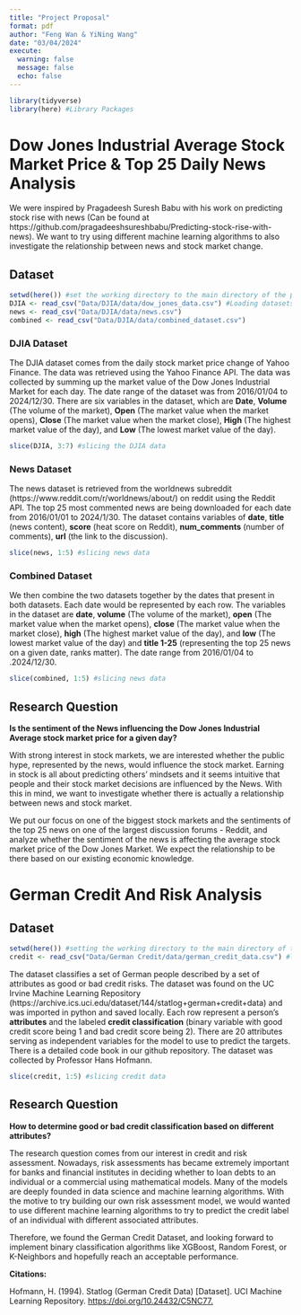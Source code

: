 ```yaml
---
title: "Project Proposal"
format: pdf
author: "Feng Wan & YiNing Wang"
date: "03/04/2024"
execute: 
  warning: false
  message: false
  echo: false
---
```


```r
library(tidyverse)
library(here) #Library Packages
```

# Dow Jones Industrial Average Stock Market Price & Top 25 Daily News Analysis

We were inspired by Pragadeesh Suresh Babu with his work on predicting stock rise with news (Can be found at https://github.com/pragadeeshsureshbabu/Predicting-stock-rise-with-news). We want to try using different machine learning algorithms to also investigate the relationship between news and stock market change.

## Dataset

```r
setwd(here()) #set the working directory to the main directory of the project
DJIA <- read_csv("Data/DJIA/data/dow_jones_data.csv") #Loading datasets
news <- read_csv("Data/DJIA/data/news.csv")
combined <- read_csv("Data/DJIA/data/combined_dataset.csv")
```

### DJIA Dataset

The DJIA dataset comes from the daily stock market price change of Yahoo Finance. The data was retrieved using the Yahoo Finance API. The data was collected by summing up the market value of the Dow Jones Industrial Market for each day. The date range of the dataset was from 2016/01/04 to 2024/12/30. There are six variables in the dataset, which are **Date**, **Volume** (The volume of the market), **Open** (The market value when the market opens), **Close** (The market value when the market close), **High** (The highest market value of the day), and **Low** (The lowest market value of the day).

```r
slice(DJIA, 3:7) #slicing the DJIA data
```

### News Dataset

The news dataset is retrieved from the worldnews subreddit (https://www.reddit.com/r/worldnews/about/) on reddit using the Reddit API. The top 25 most commented news are being downloaded for each date from 2016/01/01 to 2024/1/30. The dataset contains variables of **date**, **title** (news content), **score** (heat score on Reddit), **num_comments** (number of comments), **url** (the link to the discussion).

```r
slice(news, 1:5) #slicing news data
```

### Combined Dataset

We then combine the two datasets together by the dates that present in both datasets. Each date would be represented by each row. The variables in the dataset are **date**, **volume** (The volume of the market), **open** (The market value when the market opens), **close** (The market value when the market close), **high** (The highest market value of the day), and **low** (The lowest market value of the day) and **title 1-25** (representing the top 25 news on a given date, ranks matter). The date range from 2016/01/04 to .2024/12/30.

```r
slice(combined, 1:5) #slicing news data
```

## Research Question

**Is the sentiment of the News influencing the Dow Jones Industrial Average stock market price for a given day?**

With strong interest in stock markets, we are interested whether the public hype, represented by the news, would influence the stock market. Earning in stock is all about predicting others' mindsets and it seems intuitive that people and their stock market decisions are influenced by the News. With this in mind, we want to investigate whether there is actually a relationship between news and stock market.

We put our focus on one of the biggest stock markets and the sentiments of the top 25 news on one of the largest discussion forums - Reddit, and analyze whether the sentiment of the news is affecting the average stock market price of the Dow Jones Market. We expect the relationship to be there based on our existing economic knowledge.

# German Credit And Risk Analysis

## Dataset

```r
setwd(here()) #setting the working directory to the main directory of the project
credit <- read_csv("Data/German Credit/data/german_credit_data.csv") #loading data
```

The dataset classifies a set of German people described by a set of attributes as good or bad credit risks. The dataset was found on the UC Irvine Machine Learning Repository (https://archive.ics.uci.edu/dataset/144/statlog+german+credit+data) and was imported in python and saved locally. Each row represent a person's **attributes** and the labeled **credit classification** (binary variable with good credit score being 1 and bad credit score being 2). There are 20 attributes serving as independent variables for the model to use to predict the targets. There is a detailed code book in our github repository. The dataset was collected by Professor Hans Hofmann.

```r
slice(credit, 1:5) #slicing credit data
```

## Research Question

**How to determine good or bad credit classification based on different attributes?**

The research question comes from our interest in credit and risk assessment. Nowadays, risk assessments has became extremely important for banks and financial institutes in deciding whether to loan debts to an individual or a commercial using mathematical models. Many of the models are deeply founded in data science and machine learning algorithms. With the motive to try building our own risk assessment model, we would wanted to use different machine learning algorithms to try to predict the credit label of an individual with different associated attributes.

Therefore, we found the German Credit Dataset, and looking forward to implement binary classification algorithms like XGBoost, Random Forest, or K-Neighbors and hopefully reach an acceptable performance.

**Citations:**

Hofmann, H. (1994). Statlog (German Credit Data) \[Dataset\]. UCI Machine Learning Repository. <https://doi.org/10.24432/C5NC77.>

